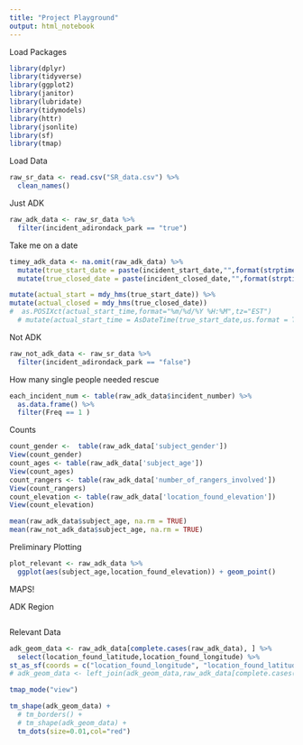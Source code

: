 ---
title: "Project Playground"
output: html_notebook
---


Load Packages
```{r Load Packages}
library(dplyr)
library(tidyverse)
library(ggplot2)
library(janitor)
library(lubridate)
library(tidymodels)
library(httr)
library(jsonlite)
library(sf)
library(tmap)
```


Load Data
```{r Load Data}
raw_sr_data <- read.csv("SR_data.csv") %>%
  clean_names()
```

Just ADK
```{r}
raw_adk_data <- raw_sr_data %>%
  filter(incident_adirondack_park == "true")
```

Take me on a date
```{r}
timey_adk_data <- na.omit(raw_adk_data) %>%
  mutate(true_start_date = paste(incident_start_date,"",format(strptime(incident_start_time, "%I:%M %p"), "%H:%M:00"))) %>%
  mutate(true_closed_date = paste(incident_closed_date,"",format(strptime(incident_closed_time, "%I:%M %p"), "%H:%M:00"))) %>%

mutate(actual_start = mdy_hms(true_start_date)) %>%
mutate(actual_closed = mdy_hms(true_closed_date))
#  as.POSIXct(actual_start_time,format="%m/%d/%Y %H:%M",tz="EST")
  # mutate(actual_start_time = AsDateTime(true_start_date,us.format = TRUE))
```


Not ADK
```{r}
raw_not_adk_data <- raw_sr_data %>%
  filter(incident_adirondack_park == "false")
```

How many single people needed rescue
```{r}
each_incident_num <- table(raw_adk_data$incident_number) %>%
  as.data.frame() %>%
  filter(Freq == 1 )
```


Counts
```{r}
count_gender <-  table(raw_adk_data['subject_gender'])
View(count_gender)
count_ages <- table(raw_adk_data['subject_age'])
View(count_ages)
count_rangers <- table(raw_adk_data['number_of_rangers_involved'])
View(count_rangers)
count_elevation <- table(raw_adk_data['location_found_elevation'])
View(count_elevation)
```


```{r}
mean(raw_adk_data$subject_age, na.rm = TRUE)
mean(raw_not_adk_data$subject_age, na.rm = TRUE)
```


Preliminary Plotting
```{r}
plot_relevant <- raw_adk_data %>%
  ggplot(aes(subject_age,location_found_elevation)) + geom_point()
```



MAPS!

ADK Region
```{r}

```


Relevant Data
```{r}
adk_geom_data <- raw_adk_data[complete.cases(raw_adk_data), ] %>%
  select(location_found_latitude,location_found_longitude) %>%
st_as_sf(coords = c("location_found_longitude", "location_found_latitude"), crs = 4326) 
# adk_geom_data <- left_join(adk_geom_data,raw_adk_data[complete.cases(raw_adk_data), ],by=c("code")) 

tmap_mode("view")

tm_shape(adk_geom_data) +
  # tm_borders() +
  # tm_shape(adk_geom_data) +
  tm_dots(size=0.01,col="red")

```

